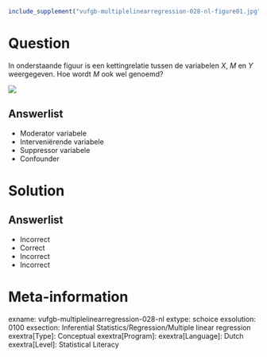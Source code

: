 ```r
include_supplement("vufgb-multiplelinearregression-028-nl-figure01.jpg", recursive = TRUE)
```

Question
========

In onderstaande figuur is een kettingrelatie tussen de variabelen *X*, *M* en *Y* weergegeven. Hoe wordt *M* ook wel genoemd?

![](vufgb-multiplelinearregression-028-nl-figure01.jpg)
  
Answerlist
----------
* Moderator variabele
* Interveniërende variabele
* Suppressor variabele
* Confounder

Solution
========

Answerlist
----------
* Incorrect
* Correct
* Incorrect
* Incorrect

Meta-information
================
exname: vufgb-multiplelinearregression-028-nl
extype: schoice
exsolution: 0100
exsection: Inferential Statistics/Regression/Multiple linear regression
exextra[Type]: Conceptual
exextra[Program]: 
exextra[Language]: Dutch
exextra[Level]: Statistical Literacy
